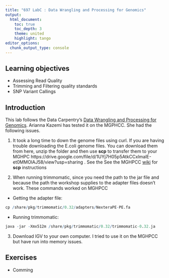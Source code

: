 ```yaml
---
title: "697 LabC : Data Wrangling and Processing for Genomics"
output:
  html_document:
    toc: true
    toc_depth: 3
    theme: united
    highlight: tango
editor_options: 
  chunk_output_type: console
---
```


## Learning objectives

* Assessing Read Quality
* Trimming and Filtering quality standards
* SNP Variant Callings

## Introduction

This lab follows the Data Carpentry's [Data Wrangling and Processing for Genomics](https://datacarpentry.org/wrangling-genomics/). Arianna Kazemi has tested it on the MGPHCC. She had the following issues.

1. It took a long time to down the genome files using curl.  If you are having trouble downloading the E.coli genome files. You can download them from here, unzip the folder and then use __scp__ to transfer them to your MGHPC https://drive.google.com/file/d/1UYj7H05p5AtkCCxlmalE-et0MMOlAJ58/view?usp=sharing . See the See the MGHPCC [wiki](http://wiki.umassrc.org/wiki/index.php/Main_Page) for __scp__  instructions

2. When running trimmomatic, since you need the path to the jar file and because the path the workshop supplies to the adapter files doesn't work. These commands worked on MGHPCC
* Getting the adapter file:
```r
cp /share/pkg/trimmomatic/0.32/adapters/NexteraPE-PE.fa
```
* Running trimmomatic:
```r
java -jar -Xmx512m /share/pkg/trimmomatic/0.32/trimmomatic-0.32.ja
```

3. Download IGV to your own computer. I tried to use it on the MGHPCC but have run into memory issues.

## Exercises

* Comming


